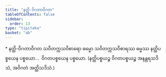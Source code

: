 ```yaml
---
title: "နတ္ထိ-ဝိဂတာဝိဂတ"
tableOfContents: false
sidebar:
  order: 13
type: "tipitaka"
basket: "ab"
---
```



<DynamicBreadcrumb />

<Paragraph type="center">
* နတ္ထိ-ဝိဂတာဝိဂတ
</Paragraph>

<Division number="137">

<Paragraph number="589">
သဝိတက္ကသဝိစာရော ဓမ္မော သဝိတက္ကသဝိစာရဿ ဓမ္မဿ နတ္ထိပစ္စယေန ပစ္စယော…  ဝိဂတပစ္စယေန ပစ္စယော.
</Paragraph>

<Paragraph number="590">
(နတ္ထိပစ္စယဉ္စ ဝိဂတပစ္စယဉ္စ အနန္တရသဒိသံ, အဝိဂတံ အတ္ထိသဒိသံ.)
</Paragraph>
</Division>